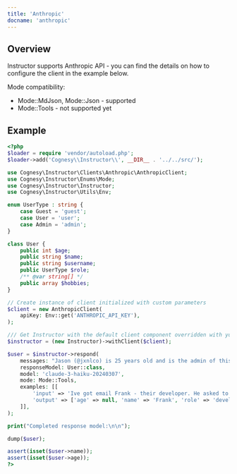 ---
title: 'Anthropic'
docname: 'anthropic'
---

## Overview

Instructor supports Anthropic API - you can find the details on how to configure
the client in the example below.

Mode compatibility:
- Mode::MdJson, Mode::Json - supported
- Mode::Tools - not supported yet


## Example

```php
<?php
$loader = require 'vendor/autoload.php';
$loader->add('Cognesy\\Instructor\\', __DIR__ . '../../src/');

use Cognesy\Instructor\Clients\Anthropic\AnthropicClient;
use Cognesy\Instructor\Enums\Mode;
use Cognesy\Instructor\Instructor;
use Cognesy\Instructor\Utils\Env;

enum UserType : string {
    case Guest = 'guest';
    case User = 'user';
    case Admin = 'admin';
}

class User {
    public int $age;
    public string $name;
    public string $username;
    public UserType $role;
    /** @var string[] */
    public array $hobbies;
}

// Create instance of client initialized with custom parameters
$client = new AnthropicClient(
    apiKey: Env::get('ANTHROPIC_API_KEY'),
);

/// Get Instructor with the default client component overridden with your own
$instructor = (new Instructor)->withClient($client);

$user = $instructor->respond(
    messages: "Jason (@jxnlco) is 25 years old and is the admin of this project. He likes playing football and reading books.",
    responseModel: User::class,
    model: 'claude-3-haiku-20240307',
    mode: Mode::Tools,
    examples: [[
        'input' => 'Ive got email Frank - their developer. He asked to come back to him frank@hk.ch. Btw, he plays on drums!',
        'output' => ['age' => null, 'name' => 'Frank', 'role' => 'developer', 'hobbies' => ['playing drums'],],
    ]],
);

print("Completed response model:\n\n");

dump($user);

assert(isset($user->name));
assert(isset($user->age));
?>
```
